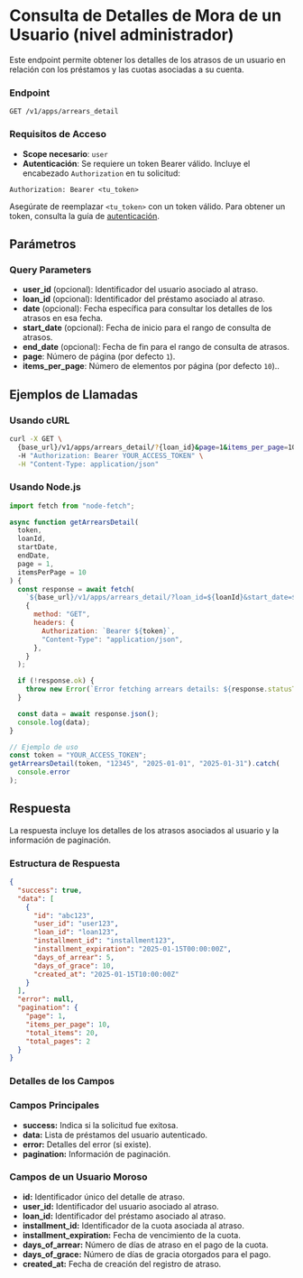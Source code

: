# Consulta de Detalles de Mora de un Usuario (nivel administrador)

Este endpoint permite obtener los detalles de los atrasos de un usuario en relación con los préstamos y las cuotas asociadas a su cuenta.

### Endpoint

`GET /v1/apps/arrears_detail`

### Requisitos de Acceso

- **Scope necesario**: `user`
- **Autenticación**: Se requiere un token Bearer válido. Incluye el encabezado `Authorization` en tu solicitud:

```http
Authorization: Bearer <tu_token>
```

Asegúrate de reemplazar `<tu_token>` con un token válido. Para obtener un token, consulta la guía de [autenticación](/docs/authentication/).

## Parámetros

### Query Parameters

- **user_id** (opcional): Identificador del usuario asociado al atraso.
- **loan_id** (opcional): Identificador del préstamo asociado al atraso.
- **date** (opcional): Fecha específica para consultar los detalles de los atrasos en esa fecha.
- **start_date** (opcional): Fecha de inicio para el rango de consulta de atrasos.
- **end_date** (opcional): Fecha de fin para el rango de consulta de atrasos.
- **page**: Número de página (por defecto `1`).
- **items_per_page**: Número de elementos por página (por defecto `10`)..

## Ejemplos de Llamadas

### Usando cURL

```bash
curl -X GET \
  {base_url}/v1/apps/arrears_detail/?{loan_id}&page=1&items_per_page=10 \
  -H "Authorization: Bearer YOUR_ACCESS_TOKEN" \
  -H "Content-Type: application/json"
```

### Usando Node.js

```javascript
import fetch from "node-fetch";

async function getArrearsDetail(
  token,
  loanId,
  startDate,
  endDate,
  page = 1,
  itemsPerPage = 10
) {
  const response = await fetch(
    `${base_url}/v1/apps/arrears_detail/?loan_id=${loanId}&start_date=${startDate}&end_date=${endDate}&page=${page}&items_per_page=${itemsPerPage}`,
    {
      method: "GET",
      headers: {
        Authorization: `Bearer ${token}`,
        "Content-Type": "application/json",
      },
    }
  );

  if (!response.ok) {
    throw new Error(`Error fetching arrears details: ${response.statusText}`);
  }

  const data = await response.json();
  console.log(data);
}

// Ejemplo de uso
const token = "YOUR_ACCESS_TOKEN";
getArrearsDetail(token, "12345", "2025-01-01", "2025-01-31").catch(
  console.error
);
```

## Respuesta

La respuesta incluye los detalles de los atrasos asociados al usuario y la información de paginación.

### Estructura de Respuesta

```json
{
  "success": true,
  "data": [
    {
      "id": "abc123",
      "user_id": "user123",
      "loan_id": "loan123",
      "installment_id": "installment123",
      "installment_expiration": "2025-01-15T00:00:00Z",
      "days_of_arrear": 5,
      "days_of_grace": 10,
      "created_at": "2025-01-15T10:00:00Z"
    }
  ],
  "error": null,
  "pagination": {
    "page": 1,
    "items_per_page": 10,
    "total_items": 20,
    "total_pages": 2
  }
}
```

### Detalles de los Campos

### Campos Principales

- **success:** Indica si la solicitud fue exitosa.
- **data:** Lista de préstamos del usuario autenticado.
- **error:** Detalles del error (si existe).
- **pagination:** Información de paginación.

### Campos de un Usuario Moroso

- **id:** Identificador único del detalle de atraso.
- **user_id:** Identificador del usuario asociado al atraso.
- **loan_id:** Identificador del préstamo asociado al atraso.
- **installment_id:** Identificador de la cuota asociada al atraso.
- **installment_expiration:** Fecha de vencimiento de la cuota.
- **days_of_arrear:** Número de días de atraso en el pago de la cuota.
- **days_of_grace:** Número de días de gracia otorgados para el pago.
- **created_at:** Fecha de creación del registro de atraso.
